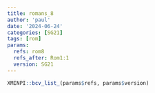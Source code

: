 ```yaml
---
title: romans_8
author: 'paul'
date: '2024-06-24'
categories: [SG21]
tags: [rom]
params:
  refs: rom8
  refs_after: Rom1:1
  version: SG21
---
```


```r
XMINPI::bcv_list_(params$refs, params$version)
```

